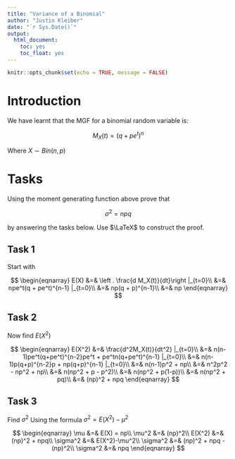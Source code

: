 ```yaml
---
title: "Variance of a Binomial"
author: "Justin Kleiber"
date: "`r Sys.Date()`"
output: 
  html_document: 
    toc: yes
    toc_float: yes
---
```


```r
knitr::opts_chunk$set(echo = TRUE, message = FALSE)
```

# Introduction

We have learnt that the MGF for a binomial random variable is:

$$M_X(t) = (q+pe^t)^n $$

Where $X\sim Bin(n,p)$

# Tasks

Using the moment generating function above prove that 

$$\sigma^2 = npq$$

by answering the tasks below. 
Use $\LaTeX$ to construct the proof.

## Task 1

Start with 

$$
\begin{eqnarray}
E(X) &=& \left . \frac{d M_X(t)}{dt}\right |_{t=0}\\
&=& npe^t(q + pe^t)^{n-1} |_{t=0}\\
&=& np(q + p)^{n-1}\\
&=& np
\end{eqnarray}
$$


## Task 2

Now find $E(X^2)$

$$
\begin{eqnarray}
E(X^2) &=& \frac{d^2M_X(t)}{dt^2} |_{t=0}\\
&=& n(n-1)pe^t(q+pe^t)^{n-2}pe^t + pe^tn(q+pe^t)^{n-1} |_{t=0}\\
&=& n(n-1)p(q+p)^{n-2}p + np(q+p)^{n-1} |_{t=0}\\
&=& n(n-1)p^2 + np\\
&=& n^2p^2 - np^2 + np\\
&=& n(np^2 + p - p^2)\\
&=& n(np^2 + p(1-p))\\
&=& n(np^2 + pq)\\
&=& (np)^2 + npq
\end{eqnarray}
$$

## Task 3

Find $\sigma^2$ Using the formula $\sigma^2 = E(X^2)-\mu^2$

$$
\begin{eqnarray}
\mu &=& E(X) = np\\
\mu^2 &=& (np)^2\\
E(X^2) &=& (np)^2 + npq\\
\sigma^2 &=& E(X^2)-\mu^2\\
\sigma^2 &=& (np)^2 + npq - (np)^2\\
\sigma^2 &=& npq
\end{eqnarray}
$$
